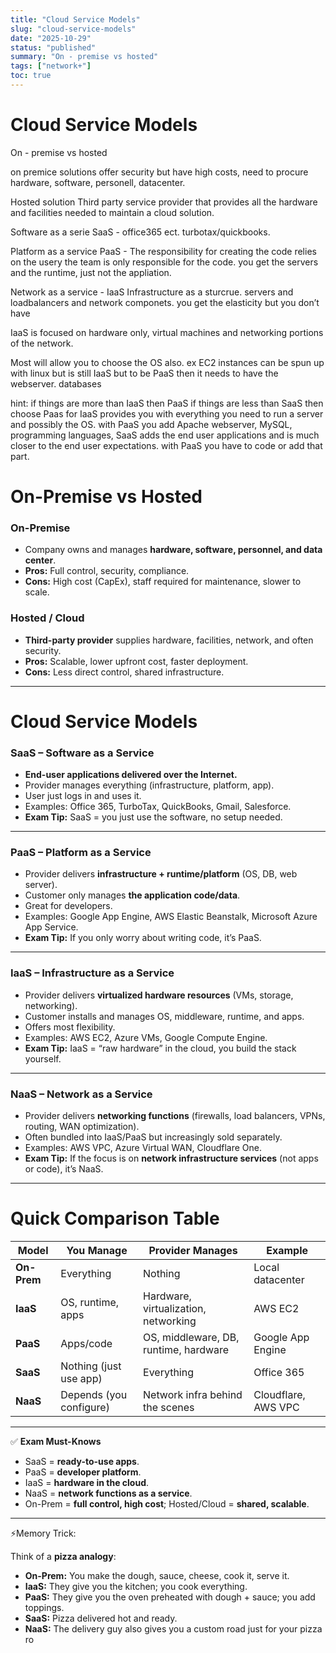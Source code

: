 ```yaml
---
title: "Cloud Service Models"
slug: "cloud-service-models"
date: "2025-10-29"
status: "published"
summary: "On - premise vs hosted"
tags: ["network+"]
toc: true
---
```


# Cloud Service Models

On - premise vs hosted 

on premice solutions offer security but have high costs, need to procure hardware, software, personell, datacenter. 

Hosted solution Third party service provider that provides all the hardware and facilities needed to maintain a cloud solution. 

Software as a serie SaaS - office365 ect. turbotax/quickbooks. 

Platform as a service PaaS - The responsibility for creating the code relies on the usery the team is only responsible for the code.  you get the servers and the runtime, just not the appliation. 

Network as a service - IaaS Infrastructure as a sturcrue. servers and loadbalancers and network componets. you get the elasticity but you don’t have 

IaaS is focused on hardware only, virtual machines and networking portions of the network. 

Most will allow you to choose the OS also. ex EC2 instances can be spun up with linux but is still IaaS but to be PaaS then it needs to have the webserver. databases 

hint: if things are more than IaaS then PaaS if things are less than SaaS then choose Paas for IaaS provides you with everything you need to run a server and possibly the OS. with PaaS you add Apache webserver, MySQL, programming languages, SaaS adds the end user applications and is much closer to the end user expectations. with PaaS you have to code or add that part. 

# On-Premise vs Hosted

### On-Premise

- Company owns and manages **hardware, software, personnel, and data center**.
- **Pros:** Full control, security, compliance.
- **Cons:** High cost (CapEx), staff required for maintenance, slower to scale.

### Hosted / Cloud

- **Third-party provider** supplies hardware, facilities, network, and often security.
- **Pros:** Scalable, lower upfront cost, faster deployment.
- **Cons:** Less direct control, shared infrastructure.

---

# Cloud Service Models

### SaaS – Software as a Service

- **End-user applications delivered over the Internet.**
- Provider manages everything (infrastructure, platform, app).
- User just logs in and uses it.
- Examples: Office 365, TurboTax, QuickBooks, Gmail, Salesforce.
- **Exam Tip:** SaaS = you just use the software, no setup needed.

---

### PaaS – Platform as a Service

- Provider delivers **infrastructure + runtime/platform** (OS, DB, web server).
- Customer only manages **the application code/data**.
- Great for developers.
- Examples: Google App Engine, AWS Elastic Beanstalk, Microsoft Azure App Service.
- **Exam Tip:** If you only worry about writing code, it’s PaaS.

---

### IaaS – Infrastructure as a Service

- Provider delivers **virtualized hardware resources** (VMs, storage, networking).
- Customer installs and manages OS, middleware, runtime, and apps.
- Offers most flexibility.
- Examples: AWS EC2, Azure VMs, Google Compute Engine.
- **Exam Tip:** IaaS = “raw hardware” in the cloud, you build the stack yourself.

---

### NaaS – Network as a Service

- Provider delivers **networking functions** (firewalls, load balancers, VPNs, routing, WAN optimization).
- Often bundled into IaaS/PaaS but increasingly sold separately.
- Examples: AWS VPC, Azure Virtual WAN, Cloudflare One.
- **Exam Tip:** If the focus is on **network infrastructure services** (not apps or code), it’s NaaS.

---

# Quick Comparison Table

| Model | You Manage | Provider Manages | Example |
| --- | --- | --- | --- |
| **On-Prem** | Everything | Nothing | Local datacenter |
| **IaaS** | OS, runtime, apps | Hardware, virtualization, networking | AWS EC2 |
| **PaaS** | Apps/code | OS, middleware, DB, runtime, hardware | Google App Engine |
| **SaaS** | Nothing (just use app) | Everything | Office 365 |
| **NaaS** | Depends (you configure) | Network infra behind the scenes | Cloudflare, AWS VPC |

---

✅ **Exam Must-Knows**

- SaaS = **ready-to-use apps**.
- PaaS = **developer platform**.
- IaaS = **hardware in the cloud**.
- NaaS = **network functions as a service**.
- On-Prem = **full control, high cost**; Hosted/Cloud = **shared, scalable**.

---

⚡Memory Trick:

Think of a **pizza analogy**:

- **On-Prem:** You make the dough, sauce, cheese, cook it, serve it.
- **IaaS:** They give you the kitchen; you cook everything.
- **PaaS:** They give you the oven preheated with dough + sauce; you add toppings.
- **SaaS:** Pizza delivered hot and ready.
- **NaaS:** The delivery guy also gives you a custom road just for your pizza ro